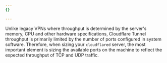 ```yaml
---
{}

---
```


Unlike legacy VPNs where throughput is determined by the server's memory, CPU and other hardware specifications, Cloudflare Tunnel throughput is primarily limited by the number of ports configured in system software. Therefore, when sizing your `cloudflared` server, the most important element is sizing the available ports on the machine to reflect the expected throughput of TCP and UDP traffic.
